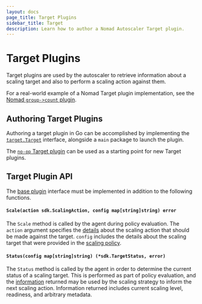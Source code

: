 ```yaml
---
layout: docs
page_title: Target Plugins
sidebar_title: Target
description: Learn how to author a Nomad Autoscaler Target plugin.
---
```


# Target Plugins

Target plugins are used by the autoscaler to retrieve information about a
scaling target and also to perform a scaling action against them.

For a real-world example of a Nomad Target plugin implementation, see the
[Nomad `group->count` plugin][nomad_group_count_plugin].

## Authoring Target Plugins

Authoring a target plugin in Go can be accomplished by implementing the
[`target.Target`][target_plugin] interface, alongside a `main` package to
launch the plugin.

The [`no-op` Target plugin][noop_plugin] can be used as a starting point for new Target
plugins.

## Target Plugin API

The [base plugin][base_plugin] interface must be implemented in addition to the
following functions.

#### `Scale(action sdk.ScalingAction, config map[string]string) error`

The `Scale` method is called by the agent during policy evaluation. The `action`
argument specifies the [details][scaling_action_sdk] about the scaling action
that should be made against the target. `config` includes the details about the
scaling target that were provided in the [scaling policy][policy_target].

#### `Status(config map[string]string) (*sdk.TargetStatus, error)`

The `Status` method is called by the agent in order to determine the current
status of a scaling target. This is performed as part of policy evaluation,
and the [information][target_status_sdk] returned may be used by the scaling
strategy to inform the next scaling action. Information returned includes
current scaling level, readiness, and arbitrary metadata.

[nomad_group_count_plugin]: https://github.com/hashicorp/nomad-autoscaler/tree/v0.3.0/plugins/builtin/target/nomad
[target_plugin]: https://github.com/hashicorp/nomad-autoscaler/blob/v0.3.0/plugins/target/target.go#L12
[base_plugin]: /docs/autoscaling/internals/plugins/base
[noop_plugin]: https://github.com/hashicorp/nomad-autoscaler/tree/v0.3.0/plugins/test/noop-target
[scaling_action_sdk]: https://github.com/hashicorp/nomad-autoscaler/blob/v0.3.0/sdk/strategy.go#L25
[policy_target]: /docs/autoscaling/policy#target
[target_status_sdk]: https://github.com/hashicorp/nomad-autoscaler/blob/v0.3.0/sdk/target.go#L6

